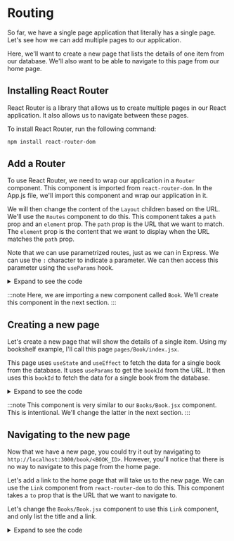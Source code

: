 # Routing

So far, we have a single page application that literally has a single page. Let's see how we can add multiple pages to our application.

Here, we'll want to create a new page that lists the details of one item from our database. We'll also want to be able to navigate to this page from our home page.

## Installing React Router

React Router is a library that allows us to create multiple pages in our React application. It also allows us to navigate between these pages.

To install React Router, run the following command:

```bash
npm install react-router-dom
```

## Add a Router

To use React Router, we need to wrap our application in a `Router` component. This component is imported from `react-router-dom`. In the App.js file, we'll import this component and wrap our application in it.

We will then change the content of the `Layout` children based on the URL. We'll use the `Routes` component to do this. This component takes a `path` prop and an `element` prop. The `path` prop is the URL that we want to match. The `element` prop is the content that we want to display when the URL matches the `path` prop.

Note that we can use parametrized routes, just as we can in Express. We can use the `:` character to indicate a parameter. We can then access this parameter using the `useParams` hook.

<details>
<summary>Expand to see the code</summary>
<div>

```jsx title="src/App.js"
import { BrowserRouter as Router, Routes, Route } from 'react-router-dom';
import Layout from './components/Layout';
import Books from "./pages/Books";
import Book from "./pages/Book";
import './App.css';

function App() {
  return (
    <Router>
      <Layout>
        <Routes>
          <Route path="/book/:bookId" element={<Book />} />
          <Route path="/" element={<Books />} />
        </Routes>
      </Layout>
    </Router>
  );
}

export default App;
```

</div>
</details>

:::note
Here, we are importing a new component called `Book`. We'll create this component in the next section.
:::

## Creating a new page

Let's create a new page that will show the details of a single item. Using my bookshelf example, I'll call this page `pages/Book/index.jsx`.

This page uses `useState` and `useEffect` to fetch the data for a single book from the database. It uses `useParams` to get the `bookId` from the URL. It then uses this `bookId` to fetch the data for a single book from the database.

<details>
<summary>Expand to see the code</summary>
<div>

```jsx title="src/pages/Book/index.jsx"
import React, { useState, useEffect } from 'react';
import { useParams } from 'react-router-dom';

function Book (props) {
  const [book, setBook] = useState({});
  const { bookId } = useParams();

  useEffect(() => {
    const fetchBook = async () => {
      const response = await fetch(`http://localhost:5050/books/${bookId}`);
      const data = await response.json();
      setBook(data);
    }
    fetchBook();
  }, [bookId]);

  return (
    <>
      <h2>{book.title}</h2>

      <p>Author: {book.author}</p>
      <p>Description: {book.description}</p>
      <p>Pages: {book.pages}</p>
      <p>Read: {book.read ? 'Yes' : 'No'}</p>
      {!book.read &&
      <p>Current Page: {book.currentPage}</p>
      }
    </>
  )
}

export default Book;
```

</div>
</details>

:::note
This component is very similar to our `Books/Book.jsx` component. This is intentional. We'll change the latter in the next section.
:::

## Navigating to the new page

Now that we have a new page, you could try it out by navigating to `http://localhost:3000/book/<BOOK_ID>`. However, you'll notice that there is no way to navigate to this page from the home page.

Let's add a link to the home page that will take us to the new page. We can use the `Link` component from `react-router-dom` to do this. This component takes a `to` prop that is the URL that we want to navigate to.

Let's change the `Books/Book.jsx` component to use this `Link` component, and only list the title and a link.

<details>
<summary>Expand to see the code</summary>
<div>

```jsx title="src/pages/Books/Book.jsx"
import React from "react";
import { Link } from "react-router-dom";

const Book = (props) => {
  const { title, _id } = props;
  return (
    <div>
      <h3>{title}</h3>
      <Link to={`/book/${_id}`}>View Book</Link>
    </div>
  )
}

export default Book;
```
</div>
</details>

